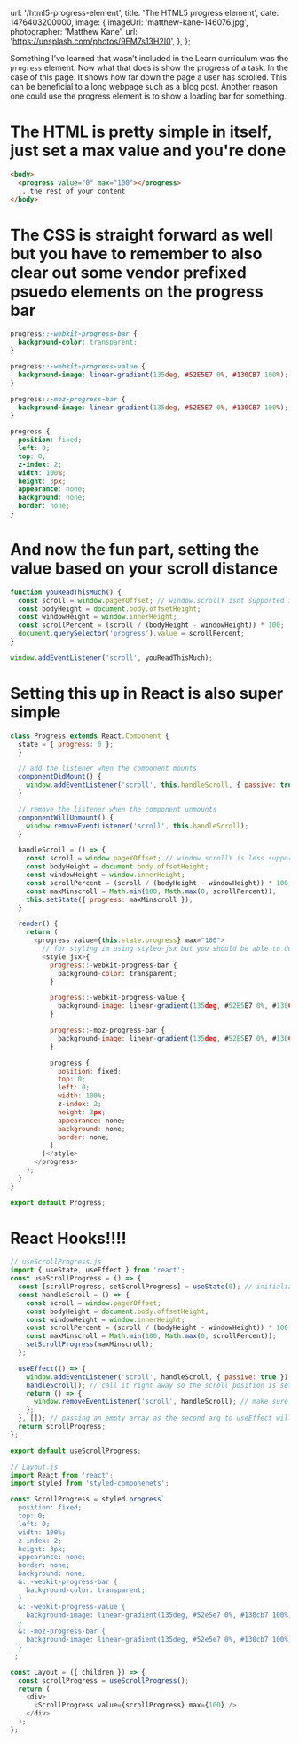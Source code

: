 
  url: '/html5-progress-element',
  title: 'The HTML5 progress element',
  date: 1476403200000,
  image: {
    imageUrl: 'matthew-kane-146076.jpg',
    photographer: 'Matthew Kane',
    url: 'https://unsplash.com/photos/9EM7s13H2I0',
  },
};


Something I’ve learned that wasn’t included in the Learn curriculum was the `progress` element. Now what that does is show the progress of a task. In the case of this page. It shows how far down the page a user has scrolled. This can be beneficial to a long webpage such as a blog post. Another reason one could use the progress element is to show a loading bar for something.

# The HTML is pretty simple in itself, just set a max value and you're done

```html
<body>
  <progress value="0" max="100"></progress>
  ...the rest of your content
</body>
```

# The CSS is straight forward as well but you have to remember to also clear out some vendor prefixed psuedo elements on the progress bar

```css
progress::-webkit-progress-bar {
  background-color: transparent;
}

progress::-webkit-progress-value {
  background-image: linear-gradient(135deg, #52E5E7 0%, #130CB7 100%);
}

progress::-moz-progress-bar {
  background-image: linear-gradient(135deg, #52E5E7 0%, #130CB7 100%);
}

progress {
  position: fixed;
  left: 0;
  top: 0;
  z-index: 2;
  width: 100%;
  height: 3px;
  appearance: none;
  background: none;
  border: none;
}
```

# And now the fun part, setting the value based on your scroll distance

```javascript
function youReadThisMuch() {
  const scroll = window.pageYOffset; // window.scrollY isnt supported in IE
  const bodyHeight = document.body.offsetHeight;
  const windowHeight = window.innerHeight;
  const scrollPercent = (scroll / (bodyHeight - windowHeight)) * 100;
  document.querySelector('progress').value = scrollPercent;
}

window.addEventListener('scroll', youReadThisMuch);
```

# Setting this up in React is also super simple

```javascript
class Progress extends React.Component {
  state = { progress: 0 };
  }

  // add the listener when the component mounts
  componentDidMount() {
    window.addEventListener('scroll', this.handleScroll, { passive: true });
  }

  // remove the listener when the component unmounts
  componentWillUnmount() {
    window.removeEventListener('scroll', this.handleScroll);
  }

  handleScroll = () => {
    const scroll = window.pageYOffset; // window.scrollY is less supported
    const bodyHeight = document.body.offsetHeight;
    const windowHeight = window.innerHeight;
    const scrollPercent = (scroll / (bodyHeight - windowHeight)) * 100;
    const maxMinscroll = Math.min(100, Math.max(0, scrollPercent));
    this.setState({ progress: maxMinscroll });
  }

  render() {
    return (
      <progress value={this.state.progress} max="100">
        // for styling im using styled-jsx but you should be able to do the same with another css-in-js method
        <style jsx>{
          progress::-webkit-progress-bar {
            background-color: transparent;
          }

          progress::-webkit-progress-value {
            background-image: linear-gradient(135deg, #52E5E7 0%, #130CB7 100%);
          }

          progress::-moz-progress-bar {
            background-image: linear-gradient(135deg, #52E5E7 0%, #130CB7 100%);
          }

          progress {
            position: fixed;
            top: 0;
            left: 0;
            width: 100%;
            z-index: 2;
            height: 3px;
            appearance: none;
            background: none;
            border: none;
          }
        }</style>
      </progress>
    );
  }
}

export default Progress;
```

# React Hooks!!!!

```javascript
// useScrollProgress.js
import { useState, useEffect } from 'react';
const useScrollProgress = () => {
  const [scrollProgress, setScrollProgress] = useState(0); // initialize the value
  const handleScroll = () => {
    const scroll = window.pageYOffset;
    const bodyHeight = document.body.offsetHeight;
    const windowHeight = window.innerHeight;
    const scrollPercent = (scroll / (bodyHeight - windowHeight)) * 100;
    const maxMinscroll = Math.min(100, Math.max(0, scrollPercent));
    setScrollProgress(maxMinscroll);
  };

  useEffect(() => {
    window.addEventListener('scroll', handleScroll, { passive: true });
    handleScroll(); // call it right away so the scroll position is set on page refresh
    return () => {
      window.removeEventListener('scroll', handleScroll); // make sure to remove the listener on umount
    };
  }, []); // passing an empty array as the second arg to useEffect will make sure this code is only run on mount
  return scrollProgress;
};

export default useScrollProgress;
```

```javascript
// Layout.js
import React from 'react';
import styled from 'styled-componenets';

const ScrollProgress = styled.progress`
  position: fixed;
  top: 0;
  left: 0;
  width: 100%;
  z-index: 2;
  height: 3px;
  appearance: none;
  border: none;
  background: none;
  &::-webkit-progress-bar {
    background-color: transparent;
  }
  &::-webkit-progress-value {
    background-image: linear-gradient(135deg, #52e5e7 0%, #130cb7 100%);
  }
  &::-moz-progress-bar {
    background-image: linear-gradient(135deg, #52e5e7 0%, #130cb7 100%);
  }
`;

const Layout = ({ children }) => {
  const scrollProgress = useScrollProgress();
  return (
    <div>
      <ScrollProgress value={scrollProgress} max={100} />
    </div>
  );
};
```

